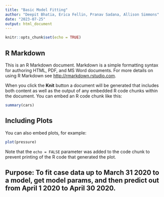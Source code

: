 ```yaml
---
title: "Basic Model Fitting"
author: "Deepit Bhatia, Erica Fellin, Pranav Sadana, Allison Simmons"
date: "2023-07-25"
output: html_document
---
```


```r
knitr::opts_chunk$set(echo = TRUE)
```

## R Markdown

This is an R Markdown document. Markdown is a simple formatting syntax for authoring HTML, PDF, and MS Word documents. For more details on using R Markdown see <http://rmarkdown.rstudio.com>.

When you click the **Knit** button a document will be generated that includes both content as well as the output of any embedded R code chunks within the document. You can embed an R code chunk like this:

```r
summary(cars)
```

## Including Plots

You can also embed plots, for example:

```r
plot(pressure)
```

Note that the `echo = FALSE` parameter was added to the code chunk to prevent printing of the R code that generated the plot.


## Purpose: To fit case data up to March 31 2020 to a model, get model params, and then predict out from April 1 2020 to April 30 2020.

```r

```

